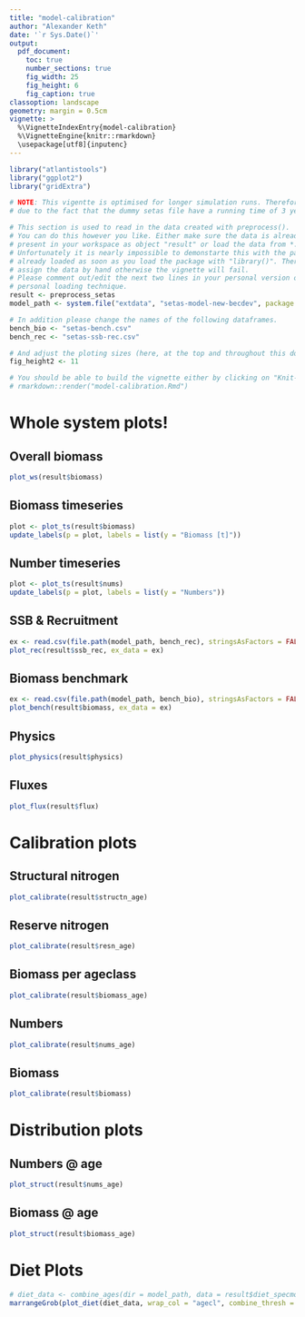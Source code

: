 ```yaml
---
title: "model-calibration"
author: "Alexander Keth"
date: '`r Sys.Date()`'
output: 
  pdf_document:
    toc: true
    number_sections: true
    fig_width: 25
    fig_height: 6
    fig_caption: true
classoption: landscape
geometry: margin = 0.5cm
vignette: >
  %\VignetteIndexEntry{model-calibration}
  %\VignetteEngine{knitr::rmarkdown}
  \usepackage[utf8]{inputenc}
---
```


```r
library("atlantistools")
library("ggplot2")
library("gridExtra")

# NOTE: This vigentte is optimised for longer simulation runs. Therefore the output is not as pleasant
# due to the fact that the dummy setas file have a running time of 3 years.

# This section is used to read in the data created with preprocess(). 
# You can do this however you like. Either make sure the data is already
# present in your workspace as object "result" or load the data from *.rda with load().
# Unfortunately it is nearly impossible to demonstarte this with the package itself because the data is 
# already loaded as soon as you load the package with "library()". Therefore I have to 
# assign the data by hand otherwise the vignette will fail.
# Please comment out/edit the next two lines in your personal version of this *.Rmd file and add your
# personal loading technique.
result <- preprocess_setas
model_path <- system.file("extdata", "setas-model-new-becdev", package = "atlantistools")

# In addition please change the names of the following dataframes.
bench_bio <- "setas-bench.csv"
bench_rec <- "setas-ssb-rec.csv"

# And adjust the ploting sizes (here, at the top and throughout this document) to your likings.
fig_height2 <- 11

# You should be able to build the vignette either by clicking on "Knit-PDF" or with
# rmarkdown::render("model-calibration.Rmd")
```

\newpage

# Whole system plots!
## Overall biomass
```r
plot_ws(result$biomass)
```

\newpage

## Biomass timeseries
```r
plot <- plot_ts(result$biomass)
update_labels(p = plot, labels = list(y = "Biomass [t]"))
```

\newpage

## Number timeseries
```r
plot <- plot_ts(result$nums)
update_labels(p = plot, labels = list(y = "Numbers"))
```

\newpage

## SSB & Recruitment

```r
ex <- read.csv(file.path(model_path, bench_rec), stringsAsFactors = FALSE)
plot_rec(result$ssb_rec, ex_data = ex)
```

\newpage

## Biomass benchmark
```r
ex <- read.csv(file.path(model_path, bench_bio), stringsAsFactors = FALSE)
plot_bench(result$biomass, ex_data = ex)
```

\newpage

## Physics
```r
plot_physics(result$physics)
```

\newpage

## Fluxes
```r
plot_flux(result$flux)
```

\newpage

# Calibration plots
## Structural nitrogen
```r
plot_calibrate(result$structn_age)
```

\newpage

## Reserve nitrogen
```r
plot_calibrate(result$resn_age)
```

\newpage

## Biomass per ageclass
```r
plot_calibrate(result$biomass_age)
```

\newpage

## Numbers
```r
plot_calibrate(result$nums_age)
```


\newpage

## Biomass
```r
plot_calibrate(result$biomass)
```

\newpage

# Distribution plots
## Numbers @ age
```r
plot_struct(result$nums_age)
```

\newpage

## Biomass @ age
```r
plot_struct(result$biomass_age)
```

\newpage

# Diet Plots

```r
# diet_data <- combine_ages(dir = model_path, data = result$diet_specmort, col = "pred", prm_biol = "VMPA_setas_biol_fishing_New.prm")
marrangeGrob(plot_diet(diet_data, wrap_col = "agecl", combine_thresh = 0.03), nrow = 1, ncol = 1)
```
